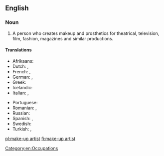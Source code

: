 ==English==
{{wikipedia}}

===Noun===
{{en-noun|head=[[make-up]] [[artist]]}}

# A person who creates makeup and prosthetics for theatrical, television, film, fashion, magazines and similar productions.

====Translations====
{{trans-top|artist who creates makeup for theatrical, television, or film productions}}
* Afrikaans: {{t|af|grimeerder}}
* Dutch: {{t+|nl|grimeur|m}}, {{t+|nl|grimeuse|f}}
* French: {{t+|fr|maquilleur|m}}, {{t+|fr|maquilleuse|f}}
* German: {{t|de|Visagist|m}}, {{t|de|Maskenbildner|m}}
* Greek: {{t+|el|μακιγιέζ|f}}
* Icelandic: {{t|is|sminka|f}}
* Italian: {{t+|it|truccatore|m}}, {{t|it|truccatrice|f}}
{{trans-mid}}
* Portuguese: {{t+|pt|maquiador|m}}
* Romanian: {{t+|ro|machior|m}}, {{t+|ro|machioră|f}}
* Russian: {{t+|ru|гримёр|m}}
* Spanish: {{t+|es|maquillador|m}}, {{t+|es|maquilladora|f}}
* Swedish: {{t+|sv|maskör|c}}
* Turkish: {{t+|tr|makyör|m}}, {{t+|tr|makyöz|f}}
{{trans-bottom}}

[[Category:en:Occupations]]

[[pl:make-up artist]]
[[fi:make-up artist]]
